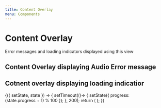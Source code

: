```yaml
---
title: Content Overlay
menu: Components
---
```



# Content Overlay 
Error messages and loading indicators displayed using this view

<PropsTable of={ContentOverlay} />

## Content Overlay displaying Audio Error message
<Playground>
  <div style={{width: '100%', height: 500, position: 'relative' }}>
    <ContentOverlay error={{ code: 1, description: ERROR_CODES.MEDIA_ERR_SRC_NOT_SUPPORTED }} audioUrl={'http://exaple.com/mp.free'} isLoaded={true} />
  </div>
</Playground>

## Cotnent overlay displaying loading indicatior
<Playground>
  <div style={{width: '100%', height: 500, position: 'relative' }}>
    <Component initialState={{ progress: 0 }}>
      {({ setState, state }) => {
        setTimeout(()=> {
            setState({ progress: (state.progress + 1) % 100 });
        }, 200);
        return (
            <ContentOverlay error={{code:0, description: null}} isLoaded={false} loadingPercent={state.progress}/>
        );
      }}
    </Component>
  </div>
</Playground>
